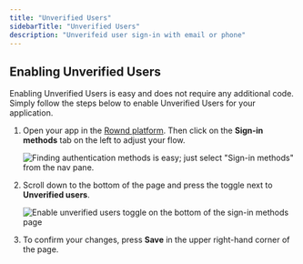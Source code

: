 ```yaml
---
title: "Unverified Users"
sidebarTitle: "Unverified Users"
description: "Unverifeid user sign-in with email or phone"
---
```


<Snippet file="unverified-users-description.mdx" />

## Enabling Unverified Users
Enabling Unverified Users is easy and does not require any additional code. Simply follow the steps below to enable Unverified Users for your application.

1. Open your app in the [Rownd platform](https://app.rownd.io/applications). Then click on the **Sign-in methods** tab on the left to adjust your flow.

   ![Finding authentication methods is easy; just select "Sign-in methods" from the nav pane.](/images/sign-in-methods-page.png)

2. Scroll down to the bottom of the page and press the toggle next to **Unverified users**.

   ![Enable unverified users toggle on the bottom of the sign-in methods page](/images/enable-unverified-users.png)

3. To confirm your changes, press **Save** in the upper right-hand corner of the page.
